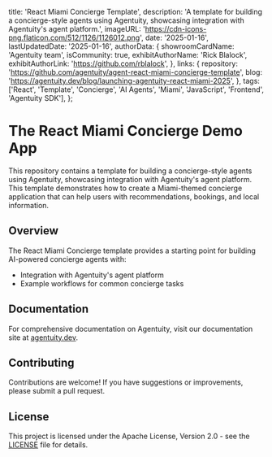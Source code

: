   title: 'React Miami Concierge Template',
  description: 'A template for building a concierge-style agents using Agentuity, showcasing integration with Agentuity\'s agent platform.',
  imageURL: 'https://cdn-icons-png.flaticon.com/512/1126/1126012.png',
  date: '2025-01-16',
  lastUpdatedDate: '2025-01-16',
  authorData: {
    showroomCardName: 'Agentuity team',
    isCommunity: true,
    exhibitAuthorName: 'Rick Blalock',
    exhibitAuthorLink: 'https://github.com/rblalock',
  },
  links: {
    repository: 'https://github.com/agentuity/agent-react-miami-concierge-template',
    blog: 'https://agentuity.dev/blog/launching-agentuity-react-miami-2025',
  },
  tags: ['React', 'Template', 'Concierge', 'AI Agents', 'Miami', 'JavaScript', 'Frontend', 'Agentuity SDK'],
};

# The React Miami Concierge Demo App

This repository contains a template for building a concierge-style agents using Agentuity, showcasing integration with Agentuity's agent platform. This template demonstrates how to create a Miami-themed concierge application that can help users with recommendations, bookings, and local information.

## Overview

The React Miami Concierge template provides a starting point for building AI-powered concierge agents with:

- Integration with Agentuity's agent platform
- Example workflows for common concierge tasks

## Documentation

For comprehensive documentation on Agentuity, visit our documentation site at [agentuity.dev](https://agentuity.dev).

## Contributing

Contributions are welcome! If you have suggestions or improvements, please submit a pull request.

## License

This project is licensed under the Apache License, Version 2.0 - see the [LICENSE](LICENSE.md) file for details.

